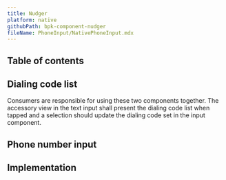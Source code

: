 ```yaml
---
title: Nudger
platform: native
githubPath: bpk-component-nudger
fileName: PhoneInput/NativePhoneInput.mdx
---
```




## Table of contents

## Dialing code list

Consumers are responsible for using these two components together. The accessory view in the text input shall present the dialing code list when tapped and a selection should update the dialing code set in the input component.

<NativeComponentScreenshots
  iOS={iosPhoneInputDialingCodeList}
  iOSAltText="iOS dialing code list component"
  android={androidPhoneInputDialingCodeList}
  androidAltText="Android dialing code list component" />

## Phone number input

<NativeComponentScreenshots
  iOS={iosPhoneInputPhoneNumberInput}
  iOSAltText="iOS dialing code list for phone input"
  android={androidPhoneInputPhoneNumberInput}
  androidAltText="Android dialing code list for phone input" />

## Implementation

<Readme file={readme} />
